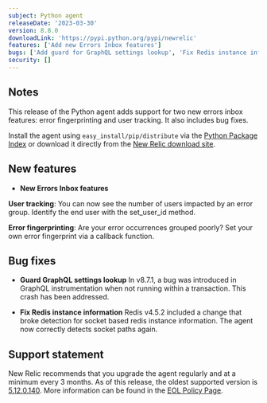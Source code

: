 ```yaml
---
subject: Python agent
releaseDate: '2023-03-30'
version: 8.8.0
downloadLink: 'https://pypi.python.org/pypi/newrelic'
features: ['Add new Errors Inbox features']
bugs: ['Add guard for GraphQL settings lookup', 'Fix Redis instance information']
security: []
---
```


## Notes

This release of the Python agent adds support for two new errors inbox features: error fingerprinting and user tracking. It also includes bug fixes.

Install the agent using `easy_install/pip/distribute` via the [Python Package Index](https://pypi.python.org/pypi/newrelic) or download it directly from the [New Relic download site](https://download.newrelic.com/python_agent/release).

## New features

* **New Errors Inbox features**

**User tracking**: You can now see the number of users impacted by an error group. Identify the end user with the set_user_id method.

**Error fingerprinting**: Are your error occurrences grouped poorly? Set your own error fingerprint via a callback function.

## Bug fixes

* **Guard GraphQL settings lookup**
In v8.7.1, a bug was introduced in GraphQL instrumentation when not running within a transaction. This crash has been addressed.

* **Fix Redis instance information**
Redis v4.5.2 included a change that broke detection for socket based redis instance information. The agent now correctly detects socket paths again.


## Support statement

  New Relic recommends that you upgrade the agent regularly and at a minimum every 3 months. As of this release, the oldest supported version is [5.12.0.140](https://docs.newrelic.com/docs/release-notes/agent-release-notes/python-release-notes/python-agent-5120140/). More information can be found in the [EOL Policy Page](https://docs.newrelic.com/docs/apm/agents/python-agent/getting-started/python-agent-eol-policy/).
